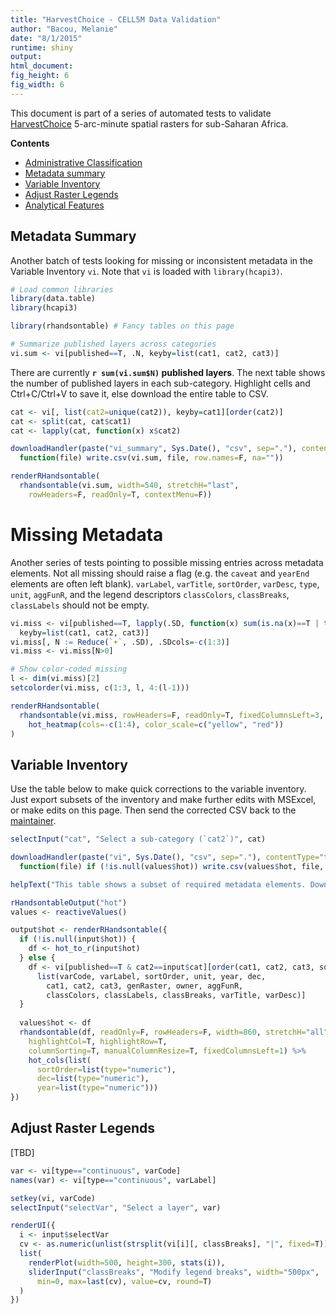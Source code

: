 ```yaml
---
title: "HarvestChoice - CELL5M Data Validation"
author: "Bacou, Melanie"
date: "8/1/2015"
runtime: shiny
output: 
html_document: 
fig_height: 6
fig_width: 6
---
```


This document is part of a series of automated tests to validate [HarvestChoice](http://harvestchoice.org/data) 5-arc-minute spatial rasters for sub-Saharan Africa.

**Contents**

- [Administrative Classification](index.Rmd)
- [Metadata summary](#metadata-summary)
- [Variable Inventory](#variable-inventory)
- [Adjust Raster Legends](#adjust-raster-legends)
- [Analytical Features](toolsValidate.Rmd)

## Metadata Summary

Another batch of tests looking for missing or inconsistent metadata in the Variable Inventory `vi`. Note that `vi` is loaded with `library(hcapi3)`.

```r
# Load common libraries
library(data.table)
library(hcapi3)
```

```r
library(rhandsontable) # Fancy tables on this page

# Summarize published layers across categories
vi.sum <- vi[published==T, .N, keyby=list(cat1, cat2, cat3)]
```

There are currently **`r sum(vi.sum$N)` published layers**. The next table shows the number of published layers in each sub-category. Highlight cells and Ctrl+C/Ctrl+V to save it, else download the entire table to CSV.

```r

cat <- vi[, list(cat2=unique(cat2)), keyby=cat1][order(cat2)]
cat <- split(cat, cat$cat1)
cat <- lapply(cat, function(x) x$cat2)

downloadHandler(paste("vi_summary", Sys.Date(), "csv", sep="."), contentType="text/csv", 
  function(file) write.csv(vi.sum, file, row.names=F, na=""))

renderRHandsontable(
  rhandsontable(vi.sum, width=540, stretchH="last",
    rowHeaders=F, readOnly=T, contextMenu=F))

```


# Missing Metadata

Another series of tests pointing to possible missing entries across metadata elements. Not all missing should raise a flag (e.g. the `caveat` and `yearEnd` elements are often left blank). `varLabel`, `varTitle`, `sortOrder`, `varDesc`, `type`, `unit`, `aggFunR`, and the legend descriptors `classColors`, `classBreaks`, `classLabels` should not be empty.

```r

vi.miss <- vi[published==T, lapply(.SD, function(x) sum(is.na(x)==T | trimws(x)=="", na.rm=T)),
  keyby=list(cat1, cat2, cat3)]
vi.miss[, N := Reduce(`+`, .SD), .SDcols=-c(1:3)]
vi.miss <- vi.miss[N>0]
```

```r
# Show color-coded missing
l <- dim(vi.miss)[2]
setcolorder(vi.miss, c(1:3, l, 4:(l-1)))

renderRHandsontable(
  rhandsontable(vi.miss, rowHeaders=F, readOnly=T, fixedColumnsLeft=3, contextMenu=F) %>%
    hot_heatmap(cols=-c(1:4), color_scale=c("yellow", "red"))
)

```


## Variable Inventory

Use the table below to make quick corrections to the variable inventory. Just export subsets of the inventory and make further edits with MSExcel, or make edits on this page. Then send the corrected CSV back to the [maintainer](mailto:m.bacou@cgiar.org).


```r

selectInput("cat", "Select a sub-category (`cat2`)", cat)

downloadHandler(paste("vi", Sys.Date(), "csv", sep="."), contentType="text/csv", 
  function(file) if (!is.null(values$hot)) write.csv(values$hot, file, row.names=F, na=""))

helpText("This table shows a subset of required metadata elements. Download to CSV and e-mail your edits back to the maintainer. You can make change in this table but will still need to download a CSV and e-mail it back.")

rHandsontableOutput("hot")
values <- reactiveValues()

output$hot <- renderRHandsontable({
  if (!is.null(input$hot)) {
    df <- hot_to_r(input$hot)
  } else {
    df <- vi[published==T & cat2==input$cat][order(cat1, cat2, cat3, sortOrder), 
      list(varCode, varLabel, sortOrder, unit, year, dec, 
        cat1, cat2, cat3, genRaster, owner, aggFunR, 
        classColors, classLabels, classBreaks, varTitle, varDesc)]
  }
  
  values$hot <- df
  rhandsontable(df, readOnly=F, rowHeaders=F, width=860, stretchH="all",
    highlightCol=T, highlightRow=T,
    columnSorting=T, manualColumnResize=T, fixedColumnsLeft=1) %>%
    hot_cols(list(
      sortOrder=list(type="numeric"), 
      dec=list(type="numeric"), 
      year=list(type="numeric")))
})

```


## Adjust Raster Legends

[TBD]

```r
var <- vi[type=="continuous", varCode]
names(var) <- vi[type=="continuous", varLabel]

setkey(vi, varCode)
selectInput("selectVar", "Select a layer", var)

renderUI({
  i <- input$selectVar
  cv <- as.numeric(unlist(strsplit(vi[i][, classBreaks], "|", fixed=T)))
  list(
    renderPlot(width=500, height=300, stats(i)),
    sliderInput("classBreaks", "Modify legend breaks", width="500px",
      min=0, max=last(cv), value=cv, round=T)
  )
})


```

